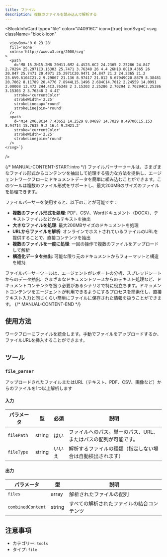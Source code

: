 ```yaml
---
title: ファイル
description: 複数のファイルを読み込んで解析する
---
```



<BlockInfoCard 
  type="file"
  color="#40916C"
  icon={true}
  iconSvg={`<svg className="block-icon"
      
      
      
      viewBox='0 0 23 28'
      fill='none'
      xmlns='http://www.w3.org/2000/svg'
    >
      <path
        d='M8 15.2H15.2M8 20H11.6M2 4.4V23.6C2 24.2365 2.25286 24.847 2.70294 25.2971C3.15303 25.7471 3.76348 26 4.4 26H18.8C19.4365 26 20.047 25.7471 20.4971 25.2971C20.9471 24.847 21.2 24.2365 21.2 23.6V9.6104C21.2 9.29067 21.136 8.97417 21.012 8.67949C20.8879 8.38481 20.7062 8.11789 20.4776 7.8944L15.1496 2.684C14.7012 2.24559 14.0991 2.00008 13.472 2H4.4C3.76348 2 3.15303 2.25286 2.70294 2.70294C2.25286 3.15303 2 3.76348 2 4.4Z'
        stroke='currentColor'
        strokeWidth='2.25'
        strokeLinecap='round'
        strokeLinejoin='round'
      />
      <path
        d='M14 2V6.8C14 7.43652 14.2529 8.04697 14.7029 8.49706C15.153 8.94714 15.7635 9.2 16.4 9.2H21.2'
        stroke='currentColor'
        strokeWidth='2.25'
        strokeLinejoin='round'
      />
    </svg>`}
/>

{/* MANUAL-CONTENT-START:intro */}
ファイルパーサーツールは、さまざまなファイル形式からコンテンツを抽出して処理する強力な方法を提供し、エージェントワークフローにドキュメントデータを簡単に組み込むことができます。このツールは複数のファイル形式をサポートし、最大200MBのサイズのファイルを処理できます。

ファイルパーサーを使用すると、以下のことが可能です：

- **複数のファイル形式を処理**: PDF、CSV、Wordドキュメント（DOCX）、テキストファイルなどからテキストを抽出
- **大きなファイルを処理**: 最大200MBサイズのドキュメントを処理
- **URLからファイルを解析**: オンラインでホストされているファイルのURLを提供することで、直接コンテンツを抽出
- **複数のファイルを一度に処理**: 一回の操作で複数のファイルをアップロードして解析
- **構造化データを抽出**: 可能な限り元のドキュメントからフォーマットと構造を維持

ファイルパーサーツールは、エージェントがレポートの分析、スプレッドシートからのデータ抽出、さまざまなドキュメントソースからのテキスト処理など、ドキュメントコンテンツを扱う必要があるシナリオで特に役立ちます。ドキュメントコンテンツをエージェントが利用できるようにするプロセスを簡素化し、直接テキスト入力と同じくらい簡単にファイルに保存された情報を扱うことができます。
{/* MANUAL-CONTENT-END */}

## 使用方法

ワークフローにファイルを統合します。手動でファイルをアップロードするか、ファイルURLを挿入することができます。

## ツール

### `file_parser`

アップロードされたファイルまたはURL（テキスト、PDF、CSV、画像など）からのファイルを1つ以上解析します

#### 入力

| パラメータ | 型 | 必須 | 説明 |
| --------- | ---- | -------- | ----------- |
| `filePath` | string | はい | ファイルへのパス。単一のパス、URL、またはパスの配列が可能です。 |
| `fileType` | string | いいえ | 解析するファイルの種類（指定しない場合は自動検出されます） |

#### 出力

| パラメータ | 型 | 説明 |
| --------- | ---- | ----------- |
| `files` | array | 解析されたファイルの配列 |
| `combinedContent` | string | すべての解析されたファイルの結合コンテンツ |

## 注意事項

- カテゴリー: `tools`
- タイプ: `file`
